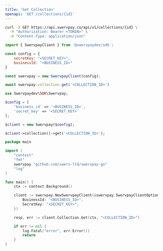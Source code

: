 ```yaml
---
title: 'Get Collection'
openapi: 'GET /collections/{id}'
---
```


<RequestExample>

```bash cURL
curl -X GET https://api.swervpay.co/api/v1/collections/{id} \
  -H "Authorization: Bearer <TOKEN>" \
  -H "Content-Type: application/json"
```

```javascript Node.js
import { SwervpayClient } from '@swervpaydev/sdk';

const config = {
    secretKey: "<SECRET_KEY>",
    businessId: "<BUSINESS_ID>"
}

const swervpay = new SwervpayClient(config);

await swervpay.collection.get('<COLLECTION_ID>')
```

```php PHP
use Swervpaydev\SDK\Swervpay;

$config = [
	'business_id' => '<BUSINESS_ID>',
	'secret_key' => '<SECRET_KEY>'
];

$client = new Swervpay($config);

$client->collection()->get('<COLLECTION_ID>');
```


```go Go
package main

import (
	"context"
	"fmt"
	swervpay "github.com/swerv-ltd/swervpay-go"
	"log"
)

func main() {
	ctx := context.Background()

	client := swervpay.NewSwervpayClient(&swervpay.SwervpayClientOption{
        BusinessId: "<BUSINESS_ID>",
        SecretKey: "<SECRET_KEY>",
    })

	resp, err := client.Collection.Get(ctx, "<COLLECTION_ID>")

	if err != nil {
		log.Fatal("error", err.Error())
		return
	}
}
```

</RequestExample>
